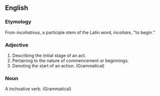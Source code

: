 ==English==

===Etymology===
From ''incohativus'', a participle stem of the Latin word, ''incohare'', "to begin.''

===Adjective===
#Describing the initial stage of an act.
#Pertaining to the nature of commencement or beginnings.
#Denoting the start of an action. (Grammatical)

===Noun===
A inchoative verb. (Grammatical)